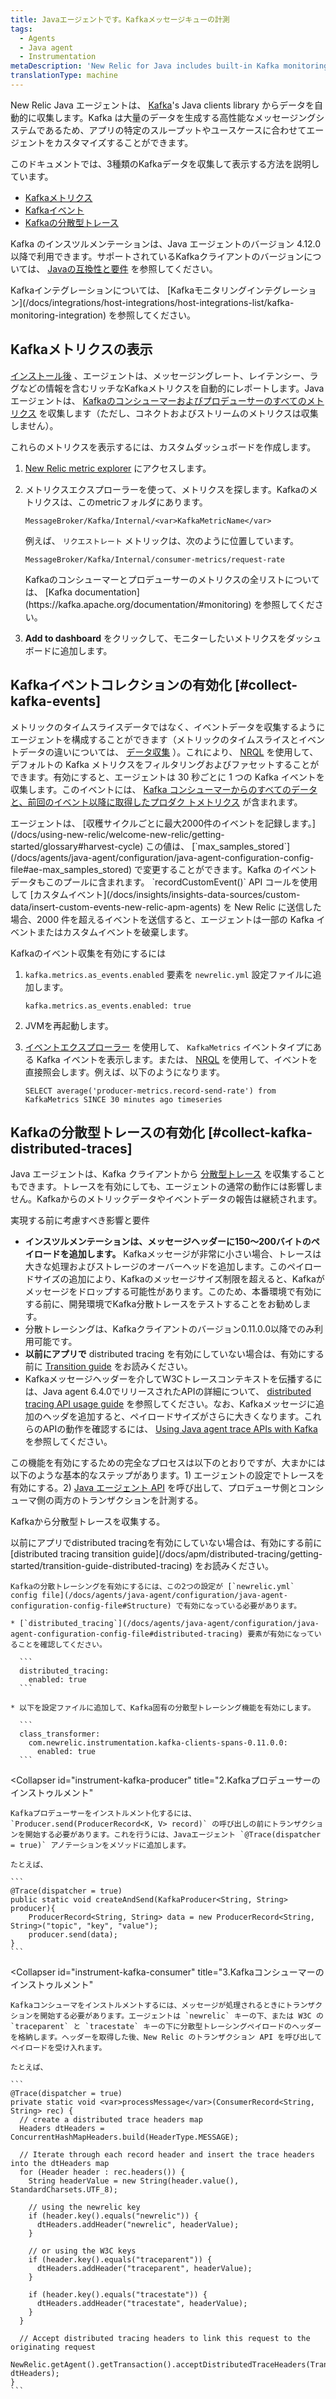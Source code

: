 ```yaml
---
title: Javaエージェントです。Kafkaメッセージキューの計測
tags:
  - Agents
  - Java agent
  - Instrumentation
metaDescription: 'New Relic for Java includes built-in Kafka monitoring, as well as advanced event and distributed tracing data collection.'
translationType: machine
---
```


New Relic Java エージェントは、 [Kafka](https://kafka.apache.org/documentation/)'s Java clients library からデータを自動的に収集します。Kafka は大量のデータを生成する高性能なメッセージングシステムであるため、アプリの特定のスループットやユースケースに合わせてエージェントをカスタマイズすることができます。

このドキュメントでは、3種類のKafkaデータを収集して表示する方法を説明しています。

* [Kafkaメトリクス](#view-kafka-metrics)
* [Kafkaイベント](#collect-kafka-events)
* [Kafkaの分散型トレース](#collect-kafka-distributed-traces)

Kafka のインスツルメンテーションは、Java エージェントのバージョン 4.12.0 以降で利用できます。サポートされているKafkaクライアントのバージョンについては、 [Javaの互換性と要件](/docs/agents/java-agent/getting-started/compatibility-requirements-java-agent) を参照してください。

<Callout variant="tip">
  Kafkaインテグレーションについては、 [Kafkaモニタリングインテグレーション](/docs/integrations/host-integrations/host-integrations-list/kafka-monitoring-integration) を参照してください。
</Callout>

## Kafkaメトリクスの表示

[インストール後](/docs/agents/java-agent/installation/install-java-agent) 、エージェントは、メッセージングレート、レイテンシー、ラグなどの情報を含むリッチなKafkaメトリクスを自動的にレポートします。Javaエージェントは、 [Kafkaのコンシューマーおよびプロデューサーのすべてのメトリクス](https://kafka.apache.org/documentation/#monitoring) を収集します（ただし、コネクトおよびストリームのメトリクスは収集しません）。

これらのメトリクスを表示するには、カスタムダッシュボードを作成します。

1. [New Relic metric explorer](/docs/insights/use-insights-ui/explore-data/metric-explorer-search-chart-metrics-sent-new-relic-agents) にアクセスします。

2. メトリクスエクスプローラーを使って、メトリクスを探します。Kafkaのメトリクスは、このmetricフォルダにあります。

   ```
   MessageBroker/Kafka/Internal/<var>KafkaMetricName</var>
   ```

   例えば、 `リクエストレート` メトリックは、次のように位置しています。

   ```
   MessageBroker/Kafka/Internal/consumer-metrics/request-rate
   ```

   <Callout variant="tip">
     Kafkaのコンシューマーとプロデューサーのメトリクスの全リストについては、 [Kafka documentation](https://kafka.apache.org/documentation/#monitoring) を参照してください。
   </Callout>

3. **Add to dashboard** をクリックして、モニターしたいメトリクスをダッシュボードに追加します。

## Kafkaイベントコレクションの有効化 [#collect-kafka-events]

メトリックのタイムスライスデータではなく、イベントデータを収集するようにエージェントを構成することができます（メトリックのタイムスライスとイベントデータの違いについては、 [データ収集](/docs/using-new-relic/metrics/analyze-your-metrics/data-collection-metric-timeslice-event-data#overview) ）。これにより、 [NRQL](/docs/insights/nrql-new-relic-query-language/using-nrql/introduction-nrql) を使用して、デフォルトの Kafka メトリクスをフィルタリングおよびファセットすることができます。有効にすると、エージェントは 30 秒ごとに 1 つの Kafka イベントを収集します。このイベントには、 [Kafka コンシューマーからのすべてのデータと、前回のイベント以降に取得したプロダク トメトリクス](https://kafka.apache.org/documentation/#monitoring) が含まれます。

<Callout variant="important">
  エージェントは、 [収穫サイクルごとに最大2000件のイベントを記録します。](/docs/using-new-relic/welcome-new-relic/getting-started/glossary#harvest-cycle) この値は、 [`max_samples_stored`](/docs/agents/java-agent/configuration/java-agent-configuration-config-file#ae-max_samples_stored) で変更することができます。Kafka のイベントデータもこのプールに含まれます。 `recordCustomEvent()` API コールを使用して [カスタムイベント](/docs/insights/insights-data-sources/custom-data/insert-custom-events-new-relic-apm-agents) を New Relic に送信した場合、2000 件を超えるイベントを送信すると、エージェントは一部の Kafka イベントまたはカスタムイベントを破棄します。
</Callout>

Kafkaのイベント収集を有効にするには

1. `kafka.metrics.as_events.enabled` 要素を `newrelic.yml` 設定ファイルに追加します。

   ```
   kafka.metrics.as_events.enabled: true
   ```

2. JVMを再起動します。

3. [イベントエクスプローラー](/docs/insights/use-insights-ui/explore-data/event-explorer-query-chart-your-event-data) を使用して、 `KafkaMetrics` イベントタイプにある Kafka イベントを表示します。または、 [NRQL](/docs/insights/nrql-new-relic-query-language/using-nrql/introduction-nrql) を使用して、イベントを直接照会します。例えば、以下のようになります。

   ```
   SELECT average('producer-metrics.record-send-rate') from KafkaMetrics SINCE 30 minutes ago timeseries
   ```

## Kafkaの分散型トレースの有効化 [#collect-kafka-distributed-traces]

Java エージェントは、Kafka クライアントから [分散型トレース](/docs/apm/distributed-tracing/getting-started/introduction-distributed-tracing) を収集することもできます。トレースを有効にしても、エージェントの通常の動作には影響しません。Kafkaからのメトリックデータやイベントデータの報告は継続されます。

実現する前に考慮すべき影響と要件

* **インスツルメンテーションは、メッセージヘッダーに150～200バイトのペイロードを追加します。** Kafkaメッセージが非常に小さい場合、トレースは大きな処理およびストレージのオーバーヘッドを追加します。このペイロードサイズの追加により、Kafkaのメッセージサイズ制限を超えると、Kafkaがメッセージをドロップする可能性があります。このため、本番環境で有効にする前に、開発環境でKafka分散トレースをテストすることをお勧めします。
* 分散トレーシングは、Kafkaクライアントのバージョン0.11.0.0以降でのみ利用可能です。
* **以前にアプリで** distributed tracing を有効にしていない場合は、有効にする前に [Transition guide](/docs/apm/distributed-tracing/getting-started/transition-guide-distributed-tracing) をお読みください。
* Kafkaメッセージヘッダーを介してW3Cトレースコンテキストを伝播するには、Java agent 6.4.0でリリースされたAPIの詳細について、 [distributed tracing API usage guide](/docs/agents/java-agent/api-guides/guide-using-java-agent-api#trace-calls) を参照してください。なお、Kafkaメッセージに追加のヘッダを追加すると、ペイロードサイズがさらに大きくなります。これらのAPIの動作を確認するには、 [Using Java agent trace APIs with Kafka](https://github.com/newrelic/newrelic-java-examples/tree/main/newrelic-java-agent/distributed-tracing/kafka-examples) を参照してください。

この機能を有効にするための完全なプロセスは以下のとおりですが、大まかには以下のような基本的なステップがあります。1) エージェントの設定でトレースを有効にする。2) [Java エージェント API](/docs/agents/java-agent/api-guides/guide-using-java-agent-api) を呼び出して、プロデューサ側とコンシューマ側の両方のトランザクションを計測する。

Kafkaから分散型トレースを収集する。

<CollapserGroup>
  <Collapser
    id="enable-dt-kafka"
    title="1.設定ファイルで分散型トレーシングを有効にする"
  >
    以前にアプリでdistributed tracingを有効にしていない場合は、有効にする前に [distributed tracing transition guide](/docs/apm/distributed-tracing/getting-started/transition-guide-distributed-tracing) をお読みください。

    Kafkaの分散トレーシングを有効にするには、この2つの設定が [`newrelic.yml` config file](/docs/agents/java-agent/configuration/java-agent-configuration-config-file#Structure) で有効になっている必要があります。

    * [`distributed_tracing`](/docs/agents/java-agent/configuration/java-agent-configuration-config-file#distributed-tracing) 要素が有効になっていることを確認してください。

      ```
      distributed_tracing:
        enabled: true
      ```

    * 以下を設定ファイルに追加して、Kafka固有の分散型トレーシング機能を有効にします。

      ```
      class_transformer:
        com.newrelic.instrumentation.kafka-clients-spans-0.11.0.0:
          enabled: true
      ```
  </Collapser>

  <Collapser
    id="instrument-kafka-producer"
    title="2.Kafkaプロデューサーのインストゥルメント"
  >
    Kafkaプロデューサーをインストルメント化するには、 `Producer.send(ProducerRecord<K, V> record)` の呼び出しの前にトランザクションを開始する必要があります。これを行うには、Javaエージェント `@Trace(dispatcher = true)` アノテーションをメソッドに追加します。

    たとえば、

    ```
    @Trace(dispatcher = true)
    public static void createAndSend(KafkaProducer<String, String> producer){
        ProducerRecord<String, String> data = new ProducerRecord<String, String>("topic", "key", "value");
        producer.send(data);
    }
    ```
  </Collapser>

  <Collapser
    id="instrument-kafka-consumer"
    title="3.Kafkaコンシューマーのインストゥルメント"
  >
    Kafkaコンシューマをインストルメントするには、メッセージが処理されるときにトランザクションを開始する必要があります。エージェントは `newrelic` キーの下、または W3C の `traceparent` と `tracestate` キーの下に分散型トレーシングペイロードのヘッダーを格納します。ヘッダーを取得した後、New Relic のトランザクション API を呼び出してペイロードを受け入れます。

    たとえば、

    ```
    @Trace(dispatcher = true)
    private static void <var>processMessage</var>(ConsumerRecord<String, String> rec) {
      // create a distributed trace headers map
      Headers dtHeaders = ConcurrentHashMapHeaders.build(HeaderType.MESSAGE);

      // Iterate through each record header and insert the trace headers into the dtHeaders map
      for (Header header : rec.headers()) {
        String headerValue = new String(header.value(), StandardCharsets.UTF_8);

        // using the newrelic key
        if (header.key().equals("newrelic")) {
          dtHeaders.addHeader("newrelic", headerValue);
        }

        // or using the W3C keys
        if (header.key().equals("traceparent")) {
          dtHeaders.addHeader("traceparent", headerValue);
        }

        if (header.key().equals("tracestate")) {
          dtHeaders.addHeader("tracestate", headerValue);
        }
      }

      // Accept distributed tracing headers to link this request to the originating request
      NewRelic.getAgent().getTransaction().acceptDistributedTraceHeaders(TransportType.Kafka, dtHeaders);
    }
    ```
  </Collapser>
</CollapserGroup>

